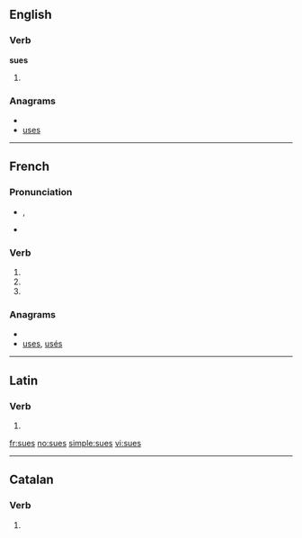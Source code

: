 {{also|Sues|sués}}
==English==

===Verb===
'''sues'''

# {{third-person singular of|[[sue]]}}

===Anagrams===
* {{alphagram|essu}}
* [[uses#English|uses]]

----

==French==

===Pronunciation===
* {{IPA|lang=fr|/sy/}}, {{SAMPA|lang=fr|/sy/}}
* {{homophones|su|sue|suent|sus|sut|sût|lang=fr}}
*: {{rhymes|y|lang=fr}}

===Verb===
{{fr-verb-form}}

# {{form of|[[second-person|Second-person]] [[singular]] [[present indicative]]|suer|lang=fr}}
# {{form of|Second-person singular [[present subjunctive]]|suer |lang=fr}}
# {{form of|Plural feminine of past participle|savoir|lang=fr}}

===Anagrams===
* {{alphagram|essu}}
* [[uses#French|uses]], [[usés#French|usés]]

----

==Latin==

===Verb===
{{la-verb-form|suēs}}

# {{conjugation of|suo|suō|2|s|fut|act|ind|lang=la}}

[[fr:sues]]
[[no:sues]]
[[simple:sues]]
[[vi:sues]]

----
==Catalan==
===Verb===
{{infl|ca|verb form}}

# {{ca-verb form of|p=2|n=sg|t=pres|m=ind|suar}}
{{rfc-auto}}